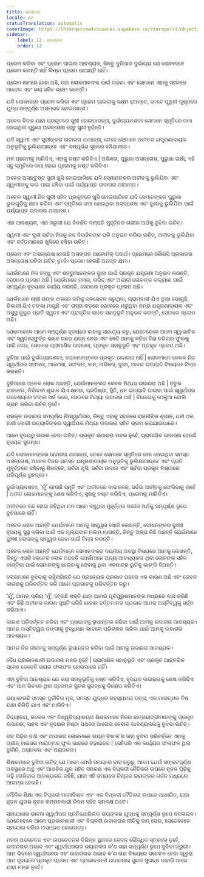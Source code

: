 ```yaml
---
title: ଉଦାରତା
locale: or
statusTranslation: automatic
coverImage: https://lhvmrqwrcowdvduuaukz.supabase.co/storage/v1/object/public/strapi-uploads/small_cover-educacion-fundamental.webp-2d51a7828a2b1309555be27f7e2a61a0.webp
sidebar:
    label: 12. ଉଦାରତା
    order: 12
---
```

ପ୍ରେମ କରିବା ଏବଂ ପ୍ରେମ ପାଇବା ଆବଶ୍ୟକ, କିନ୍ତୁ ଦୁନିଆର ଦୁର୍ଭାଗ୍ୟ ଯେ ଲୋକମାନେ ପ୍ରେମ କରନ୍ତି ନାହିଁ କିମ୍ବା ପ୍ରେମ ପାଆନ୍ତି ନାହିଁ।

ପ୍ରେମ ନାମରେ ଯାହା ଅଛି, ତାହା ଲୋକମାନଙ୍କ ପାଇଁ ଅଜଣା ଏବଂ ସେମାନେ ଏହାକୁ ସହଜରେ ଆବେଗ ଏବଂ ଭୟ ସହିତ ଭ୍ରମ କରନ୍ତି।

ଯଦି ଲୋକମାନେ ପ୍ରେମ କରିବା ଏବଂ ପ୍ରେମ ପାଇବାକୁ ସକ୍ଷମ ହୁଅନ୍ତେ, ତେବେ ପୃଥିବୀ ପୃଷ୍ଠରେ ଯୁଦ୍ଧ ସମ୍ପୂର୍ଣ୍ଣ ଅସମ୍ଭବ ହୋଇଥାନ୍ତା।

ଅନେକ ବିବାହ ଯାହା ପ୍ରକୃତରେ ସୁଖୀ ହୋଇପାରନ୍ତା, ଦୁର୍ଭାଗ୍ୟବଶତଃ ସେମାନେ ସ୍ମୃତିରେ ଜମା ହୋଇଥିବା ପୁରୁଣା ଅସନ୍ତୋଷ ହେତୁ ସୁଖୀ ନୁହଁନ୍ତି।

ଯଦି ସ୍ୱାମୀ ଏବଂ ସ୍ତ୍ରୀଙ୍କର ଉଦାରତା ଥାଆନ୍ତା, ତେବେ ସେମାନେ ଅତୀତର ଯନ୍ତ୍ରଣାଦାୟକ ଅନୁଭୂତିକୁ ଭୁଲିଯାଆନ୍ତେ ଏବଂ ସମ୍ପୂର୍ଣ୍ଣ ସୁଖରେ ବଞ୍ଚିଥାନ୍ତେ।

ମନ ପ୍ରେମକୁ ମାରିଦିଏ, ଏହାକୁ ନଷ୍ଟ କରିଦିଏ | ଅଭିଜ୍ଞତା, ପୁରୁଣା ଅସନ୍ତୋଷ, ପୁରୁଣା ଇର୍ଷା, ଏହି ସବୁ ସ୍ମୃତିରେ ଜମା ହୋଇ ପ୍ରେମକୁ ନଷ୍ଟ କରିଦିଏ।

ଅନେକ ଅସନ୍ତୁଷ୍ଟ ସ୍ତ୍ରୀ ଖୁସି ହୋଇପାରିବେ ଯଦି ସେମାନଙ୍କର ଅତୀତକୁ ଭୁଲିଯିବା ଏବଂ ସ୍ୱାମୀଙ୍କୁ ଭଲ ପାଇ ବଞ୍ଚିବା ପାଇଁ ପର୍ଯ୍ୟାପ୍ତ ଉଦାରତା ଥାଆନ୍ତା।

ଅନେକ ସ୍ୱାମୀ ନିଜ ସ୍ତ୍ରୀ ସହିତ ପ୍ରକୃତରେ ଖୁସି ହୋଇପାରିବେ ଯଦି ସେମାନଙ୍କର ପୁରୁଣା ଭୁଲଗୁଡ଼ିକୁ କ୍ଷମା କରିବା ଏବଂ ସ୍ମୃତିରେ ଜମା ହୋଇଥିବା ଅସନ୍ତୋଷ ଏବଂ ଦୁଃଖକୁ ଭୁଲିଯିବା ପାଇଁ ପର୍ଯ୍ୟାପ୍ତ ଉଦାରତା ଥାଆନ୍ତା।

ଏହା ଆବଶ୍ୟକ, ଏହା ଜରୁରୀ ଯେ ବିବାହିତ ଦମ୍ପତି ମୁହୂର୍ତ୍ତର ଗଭୀର ଅର୍ଥକୁ ବୁଝିବା ଉଚିତ୍।

ସ୍ୱାମୀ ଏବଂ ସ୍ତ୍ରୀ ସର୍ବଦା ନିଜକୁ ନବ ବିବାହିତଙ୍କ ପରି ଅନୁଭବ କରିବା ଉଚିତ୍, ଅତୀତକୁ ଭୁଲିଯିବା ଏବଂ ବର୍ତ୍ତମାନରେ ଖୁସିରେ ବଞ୍ଚିବା ଉଚିତ୍।

ପ୍ରେମ ଏବଂ ଅସନ୍ତୋଷ ହେଉଛି ଅସଙ୍ଗତ ଆଟୋମିକ୍ ପଦାର୍ଥ। ପ୍ରେମରେ କୌଣସି ପ୍ରକାରର ଅସନ୍ତୋଷ ରହିବା ଉଚିତ୍ ନୁହେଁ। ପ୍ରେମ ହେଉଛି ଅନନ୍ତ କ୍ଷମା।

ଯେଉଁମାନେ ନିଜ ବନ୍ଧୁ ଏବଂ ଶତ୍ରୁମାନଙ୍କର ଦୁଃଖ ପାଇଁ ପ୍ରକୃତ ଯନ୍ତ୍ରଣା ଅନୁଭବ କରନ୍ତି, ସେଠାରେ ପ୍ରେମ ଅଛି | ଯେଉଁମାନେ ନମ୍ର, ଗରିବ ଏବଂ ଅଭାବୀ ଲୋକଙ୍କ କଲ୍ୟାଣ ପାଇଁ ସମ୍ପୂର୍ଣ୍ଣ ହୃଦୟରେ କାର୍ଯ୍ୟ କରନ୍ତି, ସେଠାରେ ପ୍ରକୃତ ପ୍ରେମ ଅଛି।

ଯେଉଁମାନେ ଚାଷୀ ତାଙ୍କ ଝାଳରେ ଜମିକୁ ଜଳସେଚନ କରୁଥିବା, ଗ୍ରାମବାସୀ ଯିଏ ଦୁଃଖ ଭୋଗୁଛି, ଭିକାରୀ ଯିଏ ଟଙ୍କା ମାଗୁଛି ଏବଂ ରାସ୍ତା କଡ଼ରେ ଭୋକରେ ମରୁଥିବା ନମ୍ର ଯନ୍ତ୍ରଣାଦାୟକ ଏବଂ ଅସୁସ୍ଥ କୁକୁର ପ୍ରତି ସ୍ୱତଃ ଏବଂ ପ୍ରାକୃତିକ ଭାବେ ସହାନୁଭୂତି ଅନୁଭବ କରନ୍ତି, ସେଠାରେ ପ୍ରେମ ଅଛି।

ଯେତେବେଳେ ଆମେ ସମ୍ପୂର୍ଣ୍ଣ ହୃଦୟରେ କାହାକୁ ସାହାଯ୍ୟ କରୁ, ଯେତେବେଳେ ଆମେ ସ୍ୱାଭାବିକ ଏବଂ ସ୍ୱତଃସ୍ଫୁର୍ତ୍ତ ଭାବେ ଗଛର ଯତ୍ନ ନେଉ ଏବଂ କେହି ଆମକୁ କହିବା ବିନା ବଗିଚାର ଫୁଲକୁ ପାଣି ଦେଉ, ସେଠାରେ ପ୍ରାମାଣିକ ଉଦାରତା, ପ୍ରକୃତ ସହାନୁଭୂତି ଏବଂ ପ୍ରକୃତ ପ୍ରେମ ଅଛି।

ଦୁନିଆ ପାଇଁ ଦୁର୍ଭାଗ୍ୟବଶତଃ, ଲୋକମାନଙ୍କର ପ୍ରକୃତ ଉଦାରତା ନାହିଁ | ଲୋକମାନେ କେବଳ ନିଜ ସ୍ୱାର୍ଥପର ସଫଳତା, ଆକାଂକ୍ଷା, ସଫଳତା, ଜ୍ଞାନ, ଅଭିଜ୍ଞତା, ଦୁଃଖ, ଆନନ୍ଦ ଇତ୍ୟାଦି ବିଷୟରେ ଚିନ୍ତା କରନ୍ତି।

ଦୁନିଆରେ ଅନେକ ଲୋକ ଅଛନ୍ତି, ଯେଉଁମାନଙ୍କର କେବଳ ମିଥ୍ୟା ଉଦାରତା ଅଛି | ଚତୁର ରାଜନେତା, ନିର୍ବାଚନୀ ଶୃଗାଳ ଯିଏ କ୍ଷମତା, ପ୍ରତିଷ୍ଠା, ସ୍ଥିତି, ଧନ ଇତ୍ୟାଦି ପାଇବା ପାଇଁ ସ୍ୱାର୍ଥପର ଉଦ୍ଦେଶ୍ୟରେ ଟଙ୍କା ଖର୍ଚ୍ଚ କରେ, ସେଠାରେ ମିଥ୍ୟା ଉଦାରତା ଅଛି | ବିଲେଇକୁ ଠେକୁଆ ବୋଲି ଭ୍ରମ କରିବା ଉଚିତ୍ ନୁହେଁ।

ପ୍ରକୃତ ଉଦାରତା ସମ୍ପୂର୍ଣ୍ଣ ନିଃସ୍ୱାର୍ଥପର, କିନ୍ତୁ ଏହାକୁ ସହଜରେ ରାଜନୀତିର ଶୃଗାଳ, ଧନୀ ଠକ, ନାରୀ ଲୋଭୀ ଇତ୍ୟାଦିଙ୍କର ସ୍ୱାର୍ଥପର ମିଥ୍ୟା ଉଦାରତା ସହିତ ଭ୍ରମ କରାଯାଇପାରେ।

ଆମେ ହୃଦୟରୁ ଉଦାର ହେବା ଉଚିତ୍। ପ୍ରକୃତ ଉଦାରତା ମନର ନୁହେଁ, ପ୍ରାମାଣିକ ଉଦାରତା ହେଉଛି ହୃଦୟର ସୁଗନ୍ଧ।

ଯଦି ଲୋକମାନଙ୍କର ଉଦାରତା ଥାଆନ୍ତା, ତେବେ ସେମାନେ ସ୍ମୃତିରେ ଜମା ହୋଇଥିବା ସମସ୍ତ ଅସନ୍ତୋଷ, ଅନେକ ଦିନର ସମସ୍ତ ଯନ୍ତ୍ରଣାଦାୟକ ଅନୁଭୂତିକୁ ଭୁଲିଯାଆନ୍ତେ ଏବଂ ପ୍ରତି ମୁହୂର୍ତ୍ତରେ ବଞ୍ଚିବାକୁ ଶିଖନ୍ତେ, ସର୍ବଦା ଖୁସି, ସର୍ବଦା ଉଦାର ଏବଂ ସର୍ବଦା ପ୍ରକୃତ ନିଷ୍ଠାରେ ପରିପୂର୍ଣ୍ଣ ରୁହନ୍ତେ।

ଦୁର୍ଭାଗ୍ୟବଶତଃ, 'ମୁଁ' ହେଉଛି ସ୍ମୃତି ଏବଂ ଅତୀତରେ ବାସ କରେ, ସର୍ବଦା ଅତୀତକୁ ଫେରିବାକୁ ଚାହେଁ | ଅତୀତ ଲୋକମାନଙ୍କୁ ଶେଷ କରିଦିଏ, ସୁଖକୁ ନଷ୍ଟ କରିଦିଏ, ପ୍ରେମକୁ ମାରିଦିଏ।

ଅତୀତରେ ବନ୍ଦ ହୋଇ ରହିଥିବା ମନ ଆମେ ବଞ୍ଚୁଥିବା ମୁହୂର୍ତ୍ତର ଗଭୀର ଅର୍ଥକୁ ସମ୍ପୂର୍ଣ୍ଣ ରୂପେ ବୁଝିପାରେ ନାହିଁ।

ଅନେକ ଲୋକ ଅଛନ୍ତି ଯେଉଁମାନେ ଆମକୁ ସାନ୍ତ୍ୱନା ଖୋଜି ଲେଖନ୍ତି, ସେମାନଙ୍କର ଦୁଃଖୀ ହୃଦୟକୁ ସୁସ୍ଥ କରିବା ପାଇଁ ଏକ ମୂଲ୍ୟବାନ ମଲମ ମାଗନ୍ତି, କିନ୍ତୁ ଅଳ୍ପ କିଛି ଅଛନ୍ତି ଯେଉଁମାନେ ଦୁଃଖୀ ଲୋକଙ୍କୁ ସାନ୍ତ୍ୱନା ଦେବା ପାଇଁ ଚିନ୍ତା କରନ୍ତି।

ଅନେକ ଲୋକ ଅଛନ୍ତି ଯେଉଁମାନେ ସେମାନଙ୍କର ଦୟନୀୟ ଅବସ୍ଥା ବିଷୟରେ ଆମକୁ ଲେଖନ୍ତି, କିନ୍ତୁ ଏପରି କେତେକ ଲୋକ ଅଛନ୍ତି ଯେଉଁମାନେ ଅନ୍ୟ ଆବଶ୍ୟକତା ଥିବା ଲୋକଙ୍କ ସହିତ ବାଣ୍ଟିବା ପାଇଁ ସେମାନଙ୍କୁ ଖାଇବାକୁ ଦେବାକୁ ଥିବା ଏକମାତ୍ର ରୁଟିକୁ ଭାଙ୍ଗି ଦିଅନ୍ତି।

ଲୋକମାନେ ବୁଝିବାକୁ ଚାହୁଁନାହାଁନ୍ତି ଯେ ପ୍ରତ୍ୟେକ ପ୍ରଭାବ ପଛରେ ଏକ କାରଣ ଅଛି ଏବଂ କେବଳ କାରଣକୁ ପରିବର୍ତ୍ତନ କରି ଆମେ ପ୍ରଭାବକୁ ପରିବର୍ତ୍ତନ କରୁ।

'ମୁଁ', ଆମର ପ୍ରିୟ 'ମୁଁ', ହେଉଛି ଶକ୍ତି ଯାହା ଆମର ପୂର୍ବପୁରୁଷମାନଙ୍କ ମଧ୍ୟରେ ବାସ କରିଛି ଏବଂ କିଛି ଅତୀତର କାରଣ ସୃଷ୍ଟି କରିଛି ଯାହାର ବର୍ତ୍ତମାନର ପ୍ରଭାବ ଆମର ଅସ୍ତିତ୍ୱକୁ ସର୍ତ୍ତ କରିଥାଏ।

କାରଣ ପରିବର୍ତ୍ତନ କରିବା ଏବଂ ପ୍ରଭାବକୁ ରୂପାନ୍ତର କରିବା ପାଇଁ ଆମକୁ ଉଦାରତା ଆବଶ୍ୟକ। ଆମର ଅସ୍ତିତ୍ୱର ଡଙ୍ଗାକୁ ବୁଦ୍ଧିମାନ ଭାବରେ ପରିଚାଳନା କରିବା ପାଇଁ ଆମକୁ ଉଦାରତା ଆବଶ୍ୟକ।

ଆମର ନିଜ ଜୀବନକୁ ସମ୍ପୂର୍ଣ୍ଣ ରୂପାନ୍ତର କରିବା ପାଇଁ ଆମକୁ ଉଦାରତା ଆବଶ୍ୟକ।

ବୈଧ ପ୍ରଭାବଶାଳୀ ଉଦାରତା ମନର ନୁହେଁ | ପ୍ରାମାଣିକ ସହାନୁଭୂତି ଏବଂ ପ୍ରକୃତ ଆନ୍ତରିକ ସ୍ନେହ କେବେବି ଭୟର ଫଳାଫଳ ହୋଇପାରେ ନାହିଁ।

ଏହା ବୁଝିବା ଆବଶ୍ୟକ ଯେ ଭୟ ସହାନୁଭୂତିକୁ ନଷ୍ଟ କରିଦିଏ, ହୃଦୟର ଉଦାରତାକୁ ଶେଷ କରିଦିଏ ଏବଂ ଆମ ଭିତରେ ଥିବା ପ୍ରେମର ସୁନ୍ଦର ସୁଗନ୍ଧକୁ ବିଲୋପ କରିଦିଏ।

ଭୟ ହେଉଛି ସମସ୍ତ ଦୁର୍ନୀତିର ମୂଳ, ସମସ୍ତ ଯୁଦ୍ଧର ରହସ୍ୟମୟ ଉତ୍ସ, ଏକ ମାରାତ୍ମକ ବିଷ ଯାହା ବିଗିଡ଼ି ଯାଏ ଏବଂ ମାରିଦିଏ।

ବିଦ୍ୟାଳୟ, କଲେଜ ଏବଂ ବିଶ୍ୱବିଦ୍ୟାଳୟର ଶିକ୍ଷକମାନେ ନିଜର ଛାତ୍ରଛାତ୍ରୀମାନଙ୍କୁ ପ୍ରକୃତ ଉଦାରତା, ସାହସ ଏବଂ ହୃଦୟର ନିଷ୍ଠା ପଥରେ ଆଗେଇ ନେବାର ଆବଶ୍ୟକତାକୁ ବୁଝିବା ଉଚିତ୍।

ଗତ ପିଢ଼ିର ବାସି ଏବଂ ଅପାରଗ ଲୋକମାନେ ଭୟର ବିଷ କ’ଣ ତାହା ବୁଝିବା ପରିବର୍ତ୍ତେ ଏହାକୁ ଗ୍ରୀନ୍ ହାଉସର ମାରାତ୍ମକ ଫୁଲ ଭାବରେ ବଢ଼ାଇଲେ | ସେହିପରି ଏକ କାର୍ଯ୍ୟର ଫଳାଫଳ ଥିଲା ଦୁର୍ନୀତି, ଅରାଜକତା ଏବଂ ଅରାଜକତା।

ଶିକ୍ଷକମାନେ ବୁଝିବା ଉଚିତ୍ ଯେ ଆମେ ଯେଉଁ ସମୟରେ ବାସ କରୁଛୁ, ଆମେ ଯେଉଁ ସଙ୍କଟପୂର୍ଣ୍ଣ ଅବସ୍ଥାରେ ଅଛୁ ଏବଂ ଆଣବିକ ଯୁଗ ସହିତ ସମକକ୍ଷ ଏକ ବିପ୍ଳବୀ ନୈତିକତା ଉପରେ ନୂତନ ପିଢ଼ିକୁ ଗଢ଼ି ତୋଳିବାର ଆବଶ୍ୟକତା ରହିଛି, ଯାହା ଏହି ସମୟରେ ଚିନ୍ତାର ଭୟଙ୍କର ଗର୍ଜନ ମଧ୍ୟରେ ଆରମ୍ଭ ହେଉଛି।

ମୌଳିକ ଶିକ୍ଷା ଏକ ବିପ୍ଳବୀ ମନୋବିଜ୍ଞାନ ଏବଂ ଏକ ବିପ୍ଳବୀ ନୈତିକତା ଉପରେ ଆଧାରିତ, ଯାହା ନୂତନ ଯୁଗର ନୂତନ କମ୍ପନକାରୀ ରିଦମ ସହିତ ସମକକ୍ଷ ଅଟେ।

ସହଯୋଗର ଭାବନା ସ୍ୱାର୍ଥପର ପ୍ରତିଯୋଗିତାର ଭୟଙ୍କର ଯୁଦ୍ଧକୁ ସମ୍ପୂର୍ଣ୍ଣ ରୂପେ ବଦଳାଇବ। ଯେତେବେଳେ ଆମେ ପ୍ରଭାବଶାଳୀ ଏବଂ ବିପ୍ଳବୀ ଉଦାରତାର ନୀତିକୁ ବାଦ୍ ଦେଉ, ସେତେବେଳେ ସହଯୋଗ କରିବା ଅସମ୍ଭବ ହୋଇପଡ଼େ।

ମନର ଅବଚେତନ ଏବଂ ଉପଚେତନର ବିଭିନ୍ନ ସ୍ଥାନରେ କେବଳ ବୌଦ୍ଧିକ ସ୍ତରରେ ନୁହେଁ, ଉଦାରତାର ଅଭାବ ଏବଂ ସ୍ୱାର୍ଥପରତାର ଭୟାନକତା କ’ଣ ତାହା ସମ୍ପୂର୍ଣ୍ଣ ରୂପେ ବୁଝିବା ଜରୁରୀ। ଆମ ଭିତରେ ସ୍ୱାର୍ଥପରତା ଏବଂ ଉଦାରତାର ଅଭାବ କ’ଣ ତାହା ବିଷୟରେ ସଚେତନ ହେବା ଦ୍ୱାରା ଆମ ହୃଦୟରେ ପ୍ରକୃତ ପ୍ରେମ ଏବଂ ପ୍ରଭାବଶାଳୀ ଉଦାରତାର ସୁନ୍ଦର ସୁଗନ୍ଧ ବାହାରି ଆସେ ଯାହା ମନର ନୁହେଁ।

